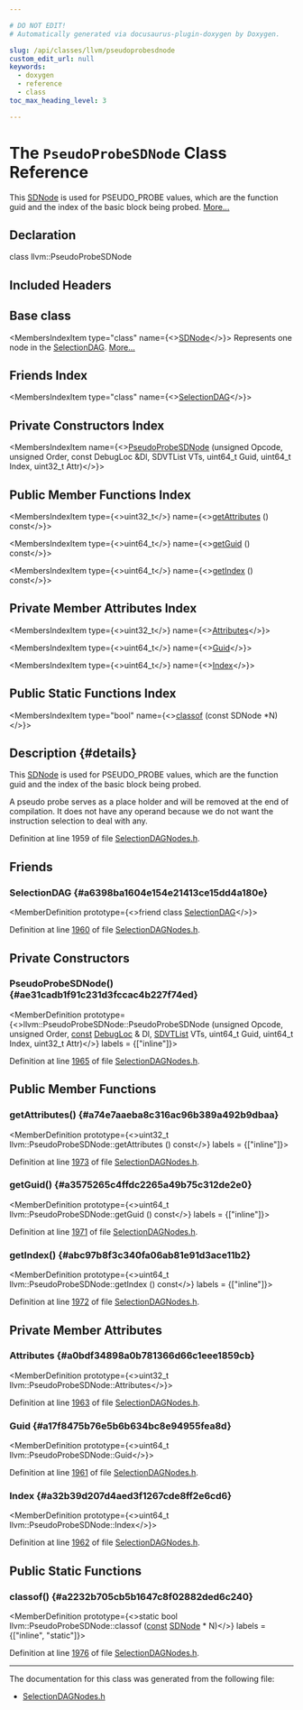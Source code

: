 ```yaml
---

# DO NOT EDIT!
# Automatically generated via docusaurus-plugin-doxygen by Doxygen.

slug: /api/classes/llvm/pseudoprobesdnode
custom_edit_url: null
keywords:
  - doxygen
  - reference
  - class
toc_max_heading_level: 3

---
```





# The `PseudoProbeSDNode` Class Reference

<DoxygenPage pluginConfig={pluginConfig}>

This <a href="/docs/api/classes/llvm/sdnode">SDNode</a> is used for PSEUDO&#95;PROBE values, which are the function guid and the index of the basic block being probed. <a href="#details">More...</a>

## Declaration

<CodeBlock>class llvm::PseudoProbeSDNode</CodeBlock>

## Included Headers

<IncludesList>
<IncludesListItem
  filePath="llvm/CodeGen/SelectionDAGNodes.h"
  permalink="/docs/api/files/include/include/llvm/include/llvm/codegen/selectiondagnodes-h"
  isLocal="true" />
</IncludesList>

## Base class

<MembersIndex>

<MembersIndexItem
  type="class"
  name={<><a href="/docs/api/classes/llvm/sdnode">SDNode</a></>}>
Represents one node in the <a href="/docs/api/classes/llvm/selectiondag">SelectionDAG</a>. <a href="/docs/api/classes/llvm/sdnode/#details">More...</a>
</MembersIndexItem>

</MembersIndex>

## Friends Index

<MembersIndex>

<MembersIndexItem
  type="class"
  name={<><a href="#a6398ba1604e154e21413ce15dd4a180e">SelectionDAG</a></>}>
</MembersIndexItem>

</MembersIndex>

## Private Constructors Index

<MembersIndex>

<MembersIndexItem
  name={<><a href="#ae31cadb1f91c231d3fccac4b227f74ed">PseudoProbeSDNode</a> (unsigned Opcode, unsigned Order, const DebugLoc &amp;Dl, SDVTList VTs, uint64&#95;t Guid, uint64&#95;t Index, uint32&#95;t Attr)</>}>
</MembersIndexItem>

</MembersIndex>

## Public Member Functions Index

<MembersIndex>

<MembersIndexItem
  type={<>uint32&#95;t</>}
  name={<><a href="#a74e7aaeba8c316ac96b389a492b9dbaa">getAttributes</a> () const</>}>
</MembersIndexItem>

<MembersIndexItem
  type={<>uint64&#95;t</>}
  name={<><a href="#a3575265c4ffdc2265a49b75c312de2e0">getGuid</a> () const</>}>
</MembersIndexItem>

<MembersIndexItem
  type={<>uint64&#95;t</>}
  name={<><a href="#abc97b8f3c340fa06ab81e91d3ace11b2">getIndex</a> () const</>}>
</MembersIndexItem>

</MembersIndex>

## Private Member Attributes Index

<MembersIndex>

<MembersIndexItem
  type={<>uint32&#95;t</>}
  name={<><a href="#a0bdf34898a0b781366d66c1eee1859cb">Attributes</a></>}>
</MembersIndexItem>

<MembersIndexItem
  type={<>uint64&#95;t</>}
  name={<><a href="#a17f8475b76e5b6b634bc8e94955fea8d">Guid</a></>}>
</MembersIndexItem>

<MembersIndexItem
  type={<>uint64&#95;t</>}
  name={<><a href="#a32b39d207d4aed3f1267cde8ff2e6cd6">Index</a></>}>
</MembersIndexItem>

</MembersIndex>

## Public Static Functions Index

<MembersIndex>

<MembersIndexItem
  type="bool"
  name={<><a href="#a2232b705cb5b1647c8f02882ded6c240">classof</a> (const SDNode &#42;N)</>}>
</MembersIndexItem>

</MembersIndex>

## Description {#details}

This <a href="/docs/api/classes/llvm/sdnode">SDNode</a> is used for PSEUDO&#95;PROBE values, which are the function guid and the index of the basic block being probed.

A pseudo probe serves as a place holder and will be removed at the end of compilation. It does not have any operand because we do not want the instruction selection to deal with any.

Definition at line 1959 of file <a href="/docs/api/files/include/include/llvm/include/llvm/codegen/selectiondagnodes-h">SelectionDAGNodes.h</a>.

<SectionDefinition>

## Friends

### SelectionDAG {#a6398ba1604e154e21413ce15dd4a180e}

<MemberDefinition
  prototype={<>friend class <a href="/docs/api/classes/llvm/selectiondag">SelectionDAG</a></>}>

Definition at line <a href="/docs/api/files/include/include/llvm/include/llvm/codegen/selectiondagnodes-h/#l01960">1960</a> of file <a href="/docs/api/files/include/include/llvm/include/llvm/codegen/selectiondagnodes-h">SelectionDAGNodes.h</a>.
</MemberDefinition>

</SectionDefinition>

<SectionDefinition>

## Private Constructors

### PseudoProbeSDNode() {#ae31cadb1f91c231d3fccac4b227f74ed}

<MemberDefinition
  prototype={<>llvm::PseudoProbeSDNode::PseudoProbeSDNode (unsigned Opcode, unsigned Order, <a href="/docs/api/files/lib/lib/target/lib/target/aarch64/aarch64promoteconstant-cpp/#a90f8350fecae261c25be85d38b451bff">const</a> <a href="/docs/api/classes/llvm/debugloc">DebugLoc</a> &amp; Dl, <a href="/docs/api/structs/llvm/sdvtlist">SDVTList</a> VTs, uint64&#95;t Guid, uint64&#95;t Index, uint32&#95;t Attr)</>}
  labels = {["inline"]}>

Definition at line <a href="/docs/api/files/include/include/llvm/include/llvm/codegen/selectiondagnodes-h/#l01965">1965</a> of file <a href="/docs/api/files/include/include/llvm/include/llvm/codegen/selectiondagnodes-h">SelectionDAGNodes.h</a>.
</MemberDefinition>

</SectionDefinition>

<SectionDefinition>

## Public Member Functions

### getAttributes() {#a74e7aaeba8c316ac96b389a492b9dbaa}

<MemberDefinition
  prototype={<>uint32&#95;t llvm::PseudoProbeSDNode::getAttributes () const</>}
  labels = {["inline"]}>

Definition at line <a href="/docs/api/files/include/include/llvm/include/llvm/codegen/selectiondagnodes-h/#l01973">1973</a> of file <a href="/docs/api/files/include/include/llvm/include/llvm/codegen/selectiondagnodes-h">SelectionDAGNodes.h</a>.
</MemberDefinition>

### getGuid() {#a3575265c4ffdc2265a49b75c312de2e0}

<MemberDefinition
  prototype={<>uint64&#95;t llvm::PseudoProbeSDNode::getGuid () const</>}
  labels = {["inline"]}>

Definition at line <a href="/docs/api/files/include/include/llvm/include/llvm/codegen/selectiondagnodes-h/#l01971">1971</a> of file <a href="/docs/api/files/include/include/llvm/include/llvm/codegen/selectiondagnodes-h">SelectionDAGNodes.h</a>.
</MemberDefinition>

### getIndex() {#abc97b8f3c340fa06ab81e91d3ace11b2}

<MemberDefinition
  prototype={<>uint64&#95;t llvm::PseudoProbeSDNode::getIndex () const</>}
  labels = {["inline"]}>

Definition at line <a href="/docs/api/files/include/include/llvm/include/llvm/codegen/selectiondagnodes-h/#l01972">1972</a> of file <a href="/docs/api/files/include/include/llvm/include/llvm/codegen/selectiondagnodes-h">SelectionDAGNodes.h</a>.
</MemberDefinition>

</SectionDefinition>

<SectionDefinition>

## Private Member Attributes

### Attributes {#a0bdf34898a0b781366d66c1eee1859cb}

<MemberDefinition
  prototype={<>uint32&#95;t llvm::PseudoProbeSDNode::Attributes</>}>

Definition at line <a href="/docs/api/files/include/include/llvm/include/llvm/codegen/selectiondagnodes-h/#l01963">1963</a> of file <a href="/docs/api/files/include/include/llvm/include/llvm/codegen/selectiondagnodes-h">SelectionDAGNodes.h</a>.
</MemberDefinition>

### Guid {#a17f8475b76e5b6b634bc8e94955fea8d}

<MemberDefinition
  prototype={<>uint64&#95;t llvm::PseudoProbeSDNode::Guid</>}>

Definition at line <a href="/docs/api/files/include/include/llvm/include/llvm/codegen/selectiondagnodes-h/#l01961">1961</a> of file <a href="/docs/api/files/include/include/llvm/include/llvm/codegen/selectiondagnodes-h">SelectionDAGNodes.h</a>.
</MemberDefinition>

### Index {#a32b39d207d4aed3f1267cde8ff2e6cd6}

<MemberDefinition
  prototype={<>uint64&#95;t llvm::PseudoProbeSDNode::Index</>}>

Definition at line <a href="/docs/api/files/include/include/llvm/include/llvm/codegen/selectiondagnodes-h/#l01962">1962</a> of file <a href="/docs/api/files/include/include/llvm/include/llvm/codegen/selectiondagnodes-h">SelectionDAGNodes.h</a>.
</MemberDefinition>

</SectionDefinition>

<SectionDefinition>

## Public Static Functions

### classof() {#a2232b705cb5b1647c8f02882ded6c240}

<MemberDefinition
  prototype={<>static bool llvm::PseudoProbeSDNode::classof (<a href="/docs/api/files/lib/lib/target/lib/target/aarch64/aarch64promoteconstant-cpp/#a90f8350fecae261c25be85d38b451bff">const</a> <a href="/docs/api/classes/llvm/sdnode">SDNode</a> &#42; N)</>}
  labels = {["inline", "static"]}>

Definition at line <a href="/docs/api/files/include/include/llvm/include/llvm/codegen/selectiondagnodes-h/#l01976">1976</a> of file <a href="/docs/api/files/include/include/llvm/include/llvm/codegen/selectiondagnodes-h">SelectionDAGNodes.h</a>.
</MemberDefinition>

</SectionDefinition>

<hr/>

The documentation for this class was generated from the following file:

<ul>
<li><a href="/docs/api/files/include/include/llvm/include/llvm/codegen/selectiondagnodes-h">SelectionDAGNodes.h</a></li>
</ul>

</DoxygenPage>
